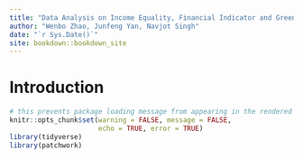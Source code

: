 ```yaml
--- 
title: "Data Analysis on Income Equality, Financial Indicator and Greenhouse Emission"
author: "Wenbo Zhao, Junfeng Yan, Navjot Singh"
date: "`r Sys.Date()`"
site: bookdown::bookdown_site
---
```


# Introduction

```r
# this prevents package loading message from appearing in the rendered version of your problem set
knitr::opts_chunk$set(warning = FALSE, message = FALSE,
                      echo = TRUE, error = TRUE)
library(tidyverse)
library(patchwork)
```

